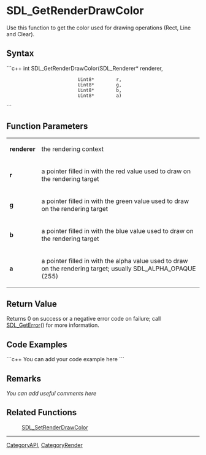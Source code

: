 <!-- pragma section-numbers off -->
<!-- pragma camelcase off -->

= SDL_GetRenderDrawColor =
Use this function to get the color used for drawing operations (Rect, Line and Clear).


== Syntax ==
```c++
int SDL_GetRenderDrawColor(SDL_Renderer* renderer,
                           Uint8*        r,
                           Uint8*        g,
                           Uint8*        b,
                           Uint8*        a)
```

== Function Parameters ==
{|
|'''renderer'''
|the rendering context
|-
|'''r'''
|a pointer filled in with the red value used to draw on the rendering target
|-
|'''g'''
|a pointer filled in with the green value used to draw on the rendering target
|-
|'''b'''
|a pointer filled in with the blue value used to draw on the rendering target
|-
|'''a'''
|a pointer filled in with the alpha value used to draw on the rendering target; usually SDL_ALPHA_OPAQUE (255)
|}

== Return Value ==
Returns 0 on success or a negative error code on failure; call [[SDL_GetError]]() for more information.

== Code Examples ==
```c++
You can add your code example here
```

== Remarks ==
''You can add useful comments here''

== Related Functions ==
:[[SDL_SetRenderDrawColor]]

----
[[CategoryAPI]], [[CategoryRender]]

